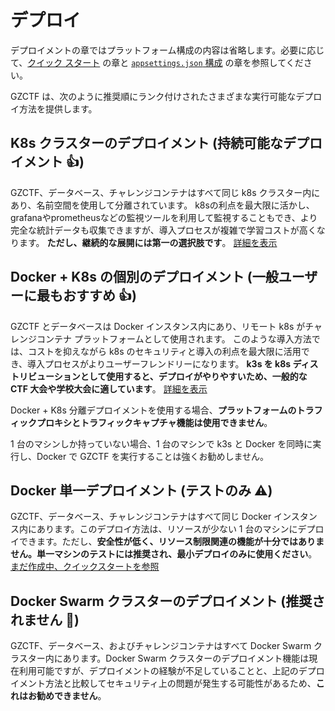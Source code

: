 
# デプロイ

<Callout type="info">

デプロイメントの章ではプラットフォーム構成の内容は省略します。必要に応じて、[クイック スタート](/ja/quick-start) の章と [`appsettings.json` 構成](/ja/config/appsettings) の章を参照してください。

</Callout>

GZCTF は、次のように推奨順にランク付けされたさまざまな実行可能なデプロイ方法を提供します。

## K8s クラスターのデプロイメント (持続可能なデプロイメント 👍)

GZCTF、データベース、チャレンジコンテナはすべて同じ k8s クラスター内にあり、名前空間を使用して分離されています。 k8sの利点を最大限に活かし、grafanaやprometheusなどの監視ツールを利用して監視することもでき、より完全な統計データも収集できますが、導入プロセスが複雑で学習コストが高くなります。 **ただし、継続的な展開には第一の選択肢です**。 [詳細を表示](/ja/deployment/k8s-only)

## Docker + K8s の個別のデプロイメント (一般ユーザーに最もおすすめ 👍)

GZCTF とデータベースは Docker インスタンス内にあり、リモート k8s がチャレンジコンテナ プラットフォームとして使用されます。 このような導入方法では、コストを抑えながら k8s のセキュリティと導入の利点を最大限に活用でき、導入プロセスがよりユーザーフレンドリーになります。 **k3s を k8s ディストリビューションとして使用すると、デプロイがやりやすいため、一般的な CTF 大会や学校大会に適しています**。 [詳細を表示](/ja/deployment/docker-k8s)

<Callout type="warning">

Docker + K8s 分離デプロイメントを使用する場合、**プラットフォームのトラフィックプロキシとトラフィックキャプチャ機能は使用できません**。

1 台のマシンしか持っていない場合、1 台のマシンで k3s と Docker を同時に実行し、Docker で GZCTF を実行することは強くお勧めしません。

</Callout>

## Docker 単一デプロイメント (テストのみ ⚠️)

GZCTF、データベース、チャレンジコンテナはすべて同じ Docker インスタンス内にあります。このデプロイ方法は、リソースが少ない 1 台のマシンにデプロイできます。ただし、**安全性が低く、リソース制限関連の機能が十分ではありません。単一マシンのテストには推奨され、最小デプロイのみに使用ください**。 [まだ作成中、クイックスタートを参照](/ja/quick-start)

## Docker Swarm クラスターのデプロイメント (推奨されません 🚫)

GZCTF、データベース、およびチャレンジコンテナはすべて Docker Swarm クラスター内にあります。Docker Swarm クラスターのデプロイメント機能は現在利用可能ですが、デプロイメントの経験が不足していることと、上記のデプロイメント方法と比較してセキュリティ上の問題が発生する可能性があるため、**これはお勧めできません**。

